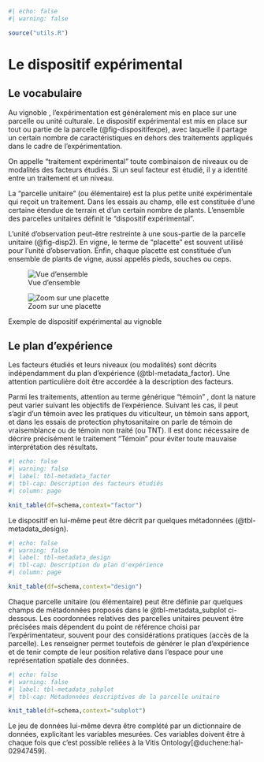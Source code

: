 ```r
#| echo: false
#| warning: false

source("utils.R")

```

# Le dispositif expérimental

## Le vocabulaire

Au vignoble , l'expérimentation est généralement mis en place sur une parcelle ou unité culturale. Le dispositif expérimental est mis en place sur tout ou partie de la parcelle (@fig-dispositifexpe), avec laquelle il partage un certain nombre de caractéristiques en dehors des traitements appliqués dans le cadre de l'expérimentation.

On appelle "traitement expérimental" toute combinaison de niveaux ou de modalités des facteurs étudiés. Si un seul facteur est étudié, il y a identité entre un traitement et un niveau.

La "parcelle unitaire" (ou élémentaire) est la plus petite unité expérimentale qui reçoit un traitement. Dans les essais au champ, elle est constituée d'une certaine étendue de terrain et d'un certain nombre de plants. L'ensemble des parcelles unitaires définit le "dispositif expérimental".

L'unité d'observation peut-être restreinte à une sous-partie de la parcelle unitaire (@fig-disp2). En vigne, le terme de "placette" est souvent utilisé pour l'unité d'observation. Enfin, chaque placette est constituée d'un ensemble de plants de vigne, aussi appelés pieds, souches ou ceps.

::: {#fig-dispositifexpe layout-ncol="2"}
![Vue d'ensemble](DispositifExpe1.png){#fig-disp1}

![Zoom sur une placette](DispositifExpe2.png){#fig-disp2}

Exemple de dispositif expérimental au vignoble
:::

## Le plan d'expérience

Les facteurs étudiés et leurs niveaux (ou modalités) sont décrits indépendamment du plan d'expérience (@tbl-metadata_factor). Une attention particulière doit être accordée à la description des facteurs.

Parmi les traitements, attention au terme générique "témoin" , dont la nature peut varier suivant les objectifs de l'expérience. Suivant les cas, il peut s'agir d'un témoin avec les pratiques du viticulteur, un témoin sans apport, et dans les essais de protection phytosanitaire on parle de témoin de vraisemblance ou de témoin non traité (ou TNT). Il est donc nécessaire de décrire précisément le traitement "Témoin" pour éviter toute mauvaise interprétation des résultats.

```r
#| echo: false
#| warning: false
#| label: tbl-metadata_factor
#| tbl-cap: Description des facteurs étudiés
#| column: page

knit_table(df=schema,context="factor")
```

Le dispositif en lui-même peut être décrit par quelques métadonnées (@tbl-metadata_design).

```r
#| echo: false
#| warning: false
#| label: tbl-metadata_design
#| tbl-cap: Description du plan d'expérience
#| column: page

knit_table(df=schema,context="design")
```

Chaque parcelle unitaire (ou élémentaire) peut être définie par quelques champs de métadonnées proposés dans le @tbl-metadata_subplot ci-dessous. Les coordonnées relatives des parcelles unitaires peuvent être précisées mais dépendent du point de référence choisi par l'expérimentateur, souvent pour des considérations pratiques (accès de la parcelle). Les renseigner permet toutefois de générer le plan d'expérience et de tenir compte de leur position relative dans l'espace pour une représentation spatiale des données.

```r
#| echo: false
#| warning: false
#| label: tbl-metadata_subplot
#| tbl-cap: Métadonnées descriptives de la parcelle unitaire

knit_table(df=schema,context="subplot")
```

Le jeu de données lui-même devra être complété par un dictionnaire de données, explicitant les variables mesurées. Ces variables doivent être à chaque fois que c'est possible reliées à la Vitis Ontology[@duchene:hal-02947459].
